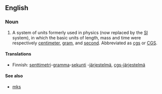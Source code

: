 {{wikipedia|International System of Units}}
==English==

===Noun===
{{en-noun|-}}

#{{science}} A system of units formerly used in physics (now replaced by the [[SI]] system), in which the basic units of length, mass and time were respectively [[centimeter]], [[gram]], and [[second]].  Abbreviated as [[cgs]] or [[CGS]].

====Translations====
{{top}}
* Finnish: [[senttimetri]]-[[gramma]]-[[sekunti]] -[[järjestelmä]], [[cgs-järjestelmä]]
{{mid}}
{{bottom}}

====See also====
*[[mks]]